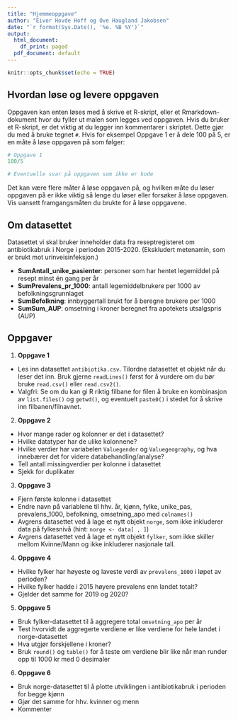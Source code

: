 ```yaml
---
title: "Hjemmeoppgave"
author: "Eivor Hovde Hoff og Ove Haugland Jakobsen"
date: "`r format(Sys.Date(), '%e. %B %Y')`"
output:
  html_document:
    df_print: paged
  pdf_document: default
---
```


```r
knitr::opts_chunk$set(echo = TRUE)
```

## Hvordan løse og levere oppgaven

Oppgaven kan enten løses med å skrive et R-skript, eller et Rmarkdown-dokument hvor du fyller ut malen som legges ved oppgaven. Hvis du bruker et R-skript, er det viktig at du legger inn kommentarer i skriptet. Dette gjør du med å bruke tegnet `#`. Hvis for eksempel Oppgave 1 er å dele 100 på 5, er en måte å løse oppgaven på som følger:

```r
# Oppgave 1
100/5

# Eventuelle svar på oppgaven som ikke er kode
```

Det kan være flere måter å løse oppgaven på, og hvilken måte du løser oppgaven på er ikke viktig så lenge du løser eller forsøker å løse oppgaven. Vis uansett framgangsmåten du brukte for å løse oppgavene.

## Om datasettet
Datasettet vi skal bruker inneholder data fra reseptregisteret om antibiotikabruk i Norge i perioden 2015-2020. (Ekskludert metenamin, som er brukt mot urinveisinfeksjon.)

- **SumAntall_unike_pasienter**: personer som har hentet legemiddel på resept minst én gang per år
- **SumPrevalens_pr_1000**: antall legemiddelbrukere per 1000 av befolkningsgrunnlaget
- **SumBefolkning**: innbyggertall brukt for å beregne brukere per 1000
- **SumSum_AUP**: omsetning i kroner beregnet fra apotekets utsalgspris (AUP)

## Oppgaver

1. **Oppgave 1**
- Les inn datasettet `antibiotika.csv`. Tilordne datasettet et objekt når du leser det inn. Bruk gjerne `readLines()` først for å vurdere om du bør bruke `read.csv()` eller `read.csv2()`.
- Valgfri: Se om du kan gi R riktig filbane for filen å bruke en kombinasjon av `list.files()` og `getwd()`, og eventuelt `paste0()` i stedet for å skrive inn filbanen/filnavnet.

2. **Oppgave 2**
- Hvor mange rader og kolonner er det i datasettet?
- Hvilke datatyper har de ulike kolonnene?
- Hvilke verdier har variabelen `Valuegender` og `Valuegeography`, og hva innebærer det for videre databehandling/analyse?
- Tell antall missingverdier per kolonne i datasettet
- Sjekk for duplikater

3. **Oppgave 3**
- Fjern første kolonne i datasettet
- Endre navn på variablene til hhv. år, kjønn, fylke, unike_pas, prevalens_1000, befolkning, omsetning_apo med `colnames()`
- Avgrens datasettet ved å lage et nytt objekt `norge`, som ikke inkluderer data på fylkesnivå (hint: `norge <- data[ , ]`)
- Avgrens datasettet ved å lage et nytt objekt `fylker`, som ikke skiller mellom Kvinne/Mann og ikke inkluderer nasjonale tall.

4. **Oppgave 4**
- Hvilke fylker har høyeste og laveste verdi av `prevalens_1000` i løpet av perioden?
- Hvilke fylker hadde i 2015 høyere prevalens enn landet totalt? 
- Gjelder det samme for 2019 og 2020?


5. **Oppgave 5**
- Bruk fylker-datasettet til å aggregere total `omsetning_apo` per år
- Test hvorvidt de aggregerte verdiene er like verdiene for hele landet i norge-datasettet
- Hva utgjør forskjellene i kroner?
- Bruk `round()` og `table()` for å teste om verdiene blir like når man runder opp til 1000 kr med 0 desimaler

6. **Oppgave 6**
- Bruk norge-datasettet til å plotte utviklingen i antibiotikabruk i perioden for begge kjønn
- Gjør det samme for hhv. kvinner og menn
- Kommenter



